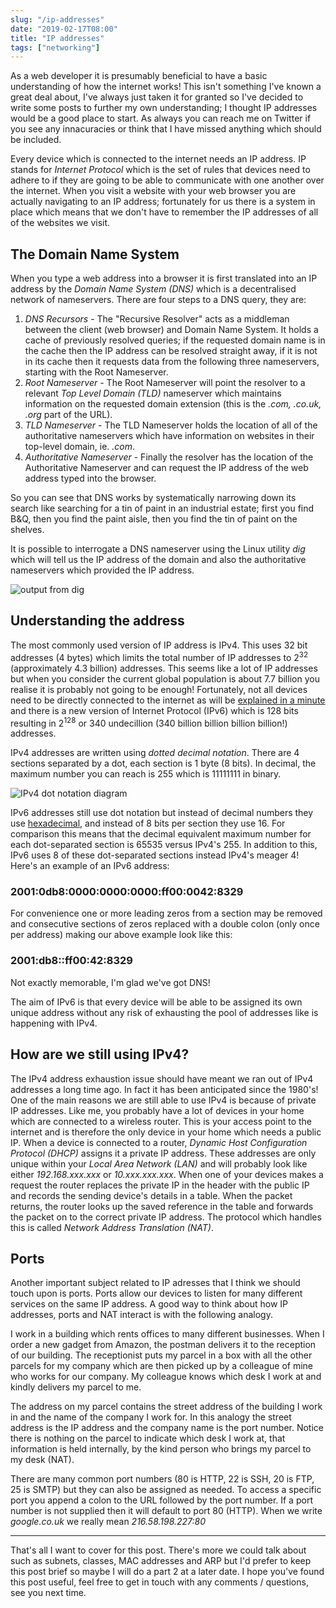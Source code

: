 ```yaml
---
slug: "/ip-addresses"
date: "2019-02-17T08:00"
title: "IP addresses"
tags: ["networking"]
---
```


As a web developer it is presumably beneficial to have a basic understanding of how the internet works! This isn't something I've known a great deal about, I've always just taken it for granted so I've decided to write some posts to further my own understanding; I thought IP addresses would be a good place to start. As always you can reach me on Twitter if you see any innacuracies or think that I have missed anything which should be included.

Every device which is connected to the internet needs an IP address. IP stands for _Internet Protocol_ which is the set of rules that devices need to adhere to if they are going to be able to communicate with one another over the internet. When you visit a website with your web browser you are actually navigating to an IP address; fortunately for us there is a system in place which means that we don't have to remember the IP addresses of all of the websites we visit.

## The Domain Name System

When you type a web address into a browser it is first translated into an IP address by the _Domain Name System (DNS)_ which is a decentralised network of nameservers. There are four steps to a DNS query, they are:
1. *DNS Recursors* - The "Recursive Resolver" acts as a middleman between the client (web browser) and Domain Name System. It holds a cache of previously resolved queries; if the requested domain name is in the cache then the IP address can be resolved straight away, if it is not in its cache then it requests data from the following three nameservers, starting with the Root Nameserver.
1. *Root Nameserver* - The Root Nameserver will point the resolver to a relevant _Top Level Domain (TLD)_ nameserver which maintains information on the requested domain extension (this is the _.com, .co.uk, .org_ part of the URL).
1. *TLD Nameserver* - The TLD Nameserver holds the location of all of the authoritative nameservers which have information on websites in their top-level domain, ie. _.com_.
1. *Authoritative Nameserver* - Finally the resolver has the location of the Authoritative Nameserver and can request the IP address of the web address typed into the browser.

So you can see that DNS works by systematically narrowing down its search like searching for a tin of paint in an industrial estate; first you find B&Q, then you find the paint aisle, then you find the tin of paint on the shelves.

It is possible to interrogate a DNS nameserver using the Linux utility _dig_ which will tell us the IP address of the domain and also the authoritative nameservers which provided the IP address.

![output from dig](dig_google.JPG)

## Understanding the address

The most commonly used version of IP address is IPv4. This uses 32 bit addresses (4 bytes) which limits the total number of IP addresses to 2<sup>32</sup> (approximately 4.3 billion) addresses. This seems like a lot of IP addresses but when you consider the current global population is about 7.7 billion you realise it is probably not going to be enough! Fortunately, not all devices need to be directly connected to the internet as will be [explained in a minute](#how-are-we-still-using-ipv4) and there is a new version of Internet Protocol (IPv6) which is 128 bits resulting in 2<sup>128</sup> or 340 undecillion (340 billion billion billion billion!) addresses.

IPv4 addresses are written using _dotted decimal notation_. There are 4 sections separated by a dot, each section is 1 byte (8 bits). In decimal, the maximum number you can reach is 255 which is 11111111 in binary.

![IPv4 dot notation diagram](IPv4_dot_notation.JPG)

IPv6 addresses still use dot notation but instead of decimal numbers they use [hexadecimal](https://en.wikipedia.org/wiki/Hexadecimal), and instead of 8 bits per section they use 16. For comparison this means that the decimal equivalent maximum number for each dot-separated section is 65535 versus IPv4's 255. In addition to this, IPv6 uses 8 of these dot-separated sections instead IPv4's meager 4! Here's an example of an IPv6 address:
### **2001:0db8:0000:0000:0000:ff00:0042:8329**

For convenience one or more leading zeros from a section may be removed and consecutive sections of zeros replaced with a double colon (only once per address) making our above example look like this:
### **2001:db8::ff00:42:8329**

Not exactly memorable, I'm glad we've got DNS!

The aim of IPv6 is that every device will be able to be assigned its own unique address without any risk of exhausting the pool of addresses like is happening with IPv4.

## How are we still using IPv4?

The IPv4 address exhaustion issue should have meant we ran out of IPv4 addresses a long time ago. In fact it has been anticipated since the 1980's! One of the main reasons we are still able to use IPv4 is because of private IP addresses. Like me, you probably have a lot of devices in your home which are connected to a wireless router. This is your access point to the internet and is therefore the only device in your home which needs a public IP. When a device is connected to a router, _Dynamic Host Configuration Protocol (DHCP)_ assigns it a private IP address. These addresses are only unique within your _Local Area Network (LAN)_ and will probably look like either _192.168.xxx.xxx_ or _10.xxx.xxx.xxx_. When one of your devices makes a request the router replaces the private IP in the header with the public IP and records the sending device's details in a table. When the packet returns, the router looks up the saved reference in the table and forwards the packet on to the correct private IP address. The protocol which handles this is called _Network Address Translation (NAT)_.

## Ports

Another important subject related to IP adresses that I think we should touch upon is ports. Ports allow our devices to listen for many different services on the same IP address. A good way to think about how IP addresses, ports and NAT interact is with the following analogy.

I work in a building which rents offices to many different businesses. When I order a new gadget from Amazon, the postman delivers it to the reception of our building. The receptionist puts my parcel in a box with all the other parcels for my company which are then picked up by a colleague of mine who works for our company. My colleague knows which desk I work at and kindly delivers my parcel to me.

The address on my parcel contains the street address of the building I work in and the name of the company I work for. In this analogy the street address is the IP address and the company name is the port number. Notice there is nothing on the parcel to indicate which desk I work at, that information is held internally, by the kind person who brings my parcel to my desk (NAT).

There are many common port numbers (80 is HTTP, 22 is SSH, 20 is FTP, 25 is SMTP) but they can also be assigned as needed. To access a specific port you append a colon to the URL followed by the port number. If a port number is not supplied then it will default to port 80 (HTTP). When we write _google.co.uk_ we really mean _216.58.198.227:80_

---

That's all I want to cover for this post. There's more we could talk about such as subnets, classes, MAC addresses and ARP but I'd prefer to keep this post brief so maybe I will do a part 2 at a later date. I hope you've found this post useful, feel free to get in touch with any comments / questions, see you next time.

